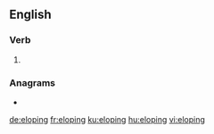 ==English==

===Verb===
{{head|en|present participle}}

# {{present participle of|elope|lang=en|nocat=1}}

===Anagrams===
* {{l|en|gin pole}}

[[de:eloping]]
[[fr:eloping]]
[[ku:eloping]]
[[hu:eloping]]
[[vi:eloping]]